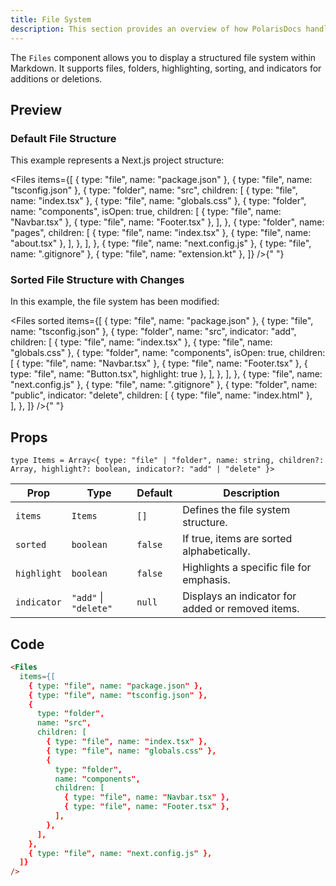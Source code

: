 ```yaml
---
title: File System
description: This section provides an overview of how PolarisDocs handles file system view in Markdown.
---
```


The `Files` component allows you to display a structured file system within Markdown. It supports files, folders, highlighting, sorting, and indicators for additions or deletions.

## Preview

### Default File Structure

This example represents a Next.js project structure:

<Files
  items={[
    { type: "file", name: "package.json" },
    { type: "file", name: "tsconfig.json" },
    {
      type: "folder",
      name: "src",
      children: [
        { type: "file", name: "index.tsx" },
        { type: "file", name: "globals.css" },
        {
          type: "folder",
          name: "components",
          isOpen: true,
          children: [
            { type: "file", name: "Navbar.tsx" },
            { type: "file", name: "Footer.tsx" },
          ],
        },
        {
          type: "folder",
          name: "pages",
          children: [
            { type: "file", name: "index.tsx" },
            { type: "file", name: "about.tsx" },
          ],
        },
      ],
    },
    { type: "file", name: "next.config.js" },
    { type: "file", name: ".gitignore" },
    { type: "file", name: "extension.kt" },
  ]}
/>{" "}

### Sorted File Structure with Changes

In this example, the file system has been modified:

<Files
  sorted
  items={[
    { type: "file", name: "package.json" },
    { type: "file", name: "tsconfig.json" },
    {
      type: "folder",
      name: "src",
      indicator: "add",
      children: [
        { type: "file", name: "index.tsx" },
        { type: "file", name: "globals.css" },
        {
          type: "folder",
          name: "components",
          isOpen: true,
          children: [
            { type: "file", name: "Navbar.tsx" },
            { type: "file", name: "Footer.tsx" },
            { type: "file", name: "Button.tsx", highlight: true },
          ],
        },
      ],
    },
    { type: "file", name: "next.config.js" },
    { type: "file", name: ".gitignore" },
    { type: "folder", name: "public", indicator: "delete",
    children: [
           { type: "file", name: "index.html" },   
      ], 
    },
  ]}
/>{" "}

## Props

`type Items = Array<{ type: "file" | "folder", name: string, children?: Array, highlight?: boolean, indicator?: "add" | "delete" }>`

| Prop        | Type                  | Default | Description                                       |
| ----------- | --------------------- | ------- | ------------------------------------------------- |
| `items`     | `Items`               | `[]`    | Defines the file system structure.                |
| `sorted`    | `boolean`             | `false` | If true, items are sorted alphabetically.         |
| `highlight` | `boolean`             | `false` | Highlights a specific file for emphasis.          |
| `indicator` | `"add"` \| `"delete"` | `null`  | Displays an indicator for added or removed items. |

## Code

```md
<Files
  items={[
    { type: "file", name: "package.json" },
    { type: "file", name: "tsconfig.json" },
    {
      type: "folder",
      name: "src",
      children: [
        { type: "file", name: "index.tsx" },
        { type: "file", name: "globals.css" },
        {
          type: "folder",
          name: "components",
          children: [
            { type: "file", name: "Navbar.tsx" },
            { type: "file", name: "Footer.tsx" },
          ],
        },
      ],
    },
    { type: "file", name: "next.config.js" },
  ]}
/>
```

